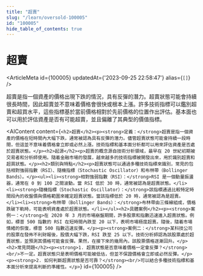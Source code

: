 ```yaml
---
title: "超賣"
slug: "/learn/oversold-100005"
id: "100005"
hide_table_of_contents: true
---
```



# 超賣

<ArticleMeta id={100005} updatedAt={'2023-09-25 22:58:47'} alias={`[]`} />
<div className='border-solid border-b border-t-0 my-4 border-[var(--ifm-color-gray-300)]' />

超賣是指一個資產的價格出現下跌的情況，具有反彈的潛力。超賣狀態可能會持續很長時間，因此超賣並不意味着價格會很快或根本上漲。許多技術指標可以鑑別超賣和超買水平，這些指標基於當前價格相對於先前價格的位置作出評估。基本面也可以用於評估資產是否有可能超賣，並且偏離了其典型的價值指標。

<AIContent content={`<h2>超賣</h2><p><strong>定義：</strong>超賣是指一個資產的價格在短時間內大幅下跌，通常被認為具有反彈的潛力。儘管超賣狀態可能會持續一段時間，但這並不意味着價格會立即或必然上漲。技術指標和基本面分析都可以用來評估資產是否處於超賣狀態。</p><h2>起源</h2><p>超賣的概念源自技術分析領域，最早在 20 世紀初期被交易者和分析師使用。隨着金融市場的發展，越來越多的技術指標被開發出來，用於識別超賣和超買狀態。</p><h2>類別與特點</h2><p>超賣狀態可以通過多種技術指標來識別，常見的包括相對強弱指數（RSI）、隨機指標（Stochastic Oscillator）和布林帶（Bollinger Bands）。</p><ul><li><strong>相對強弱指數（RSI）：</strong>RSI 是一個動量振盪器，通常在 0 到 100 之間波動。當 RSI 低於 30 時，通常被認為是超賣狀態。</li><li><strong>隨機指標（Stochastic Oscillator）：</strong>該指標通過比較特定時間段內的收盤價與價格範圍來確定超賣狀態。當該指標低於 20 時，通常被認為是超賣。</li><li><strong>布林帶（Bollinger Bands）：</strong>布林帶由三條線組成，價格跌破下軌時，可能表明資產處於超賣狀態。</li></ul><h2>具體案例</h2><p><strong>案例一：</strong>在 2020 年 3 月的市場崩盤期間，許多股票和指數迅速進入超賣狀態。例如，標普 500 指數的 RSI 在短時間內跌至 20 以下，表明市場極度超賣。隨後，隨着市場情緒的恢復，標普 500 指數迅速反彈。</p><p><strong>案例二：</strong>某科技公司的股票在發佈不利財報後，股價大幅下跌，RSI 跌至 25 以下。技術分析師認為該股票處於超賣狀態，並預測其價格可能會反彈。果然，在接下來的幾周內，該股票價格逐漸回升。</p><h2>常見問題</h2><p><strong>1. 超賣狀態是否意味着價格一定會反彈？</strong><br/>不一定。超賣狀態只是表明價格可能被低估，但並不保證價格會立即或必然反彈。</p><p><strong>2. 如何判斷超賣狀態是否可靠？</strong><br/>可以結合多種技術指標和基本面分析來提高判斷的準確性。</p>`} id={100005} />
